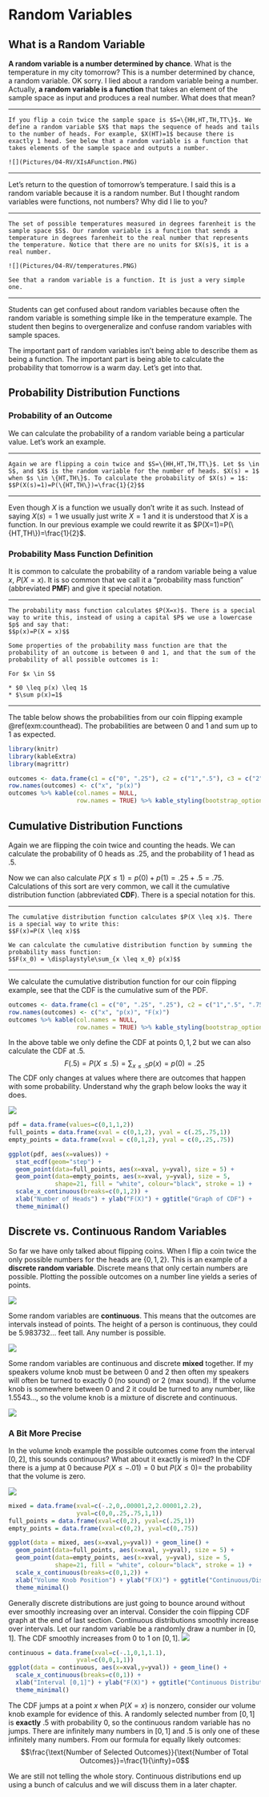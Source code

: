 # Random Variables {#random-variables}

## What is a Random Variable

**A random variable is a number determined by chance**. What is the temperature in my city tomorrow? This is a number determined by chance, a random variable. OK sorry. I lied about a random variable being a number. Actually, **a random variable is a function** that takes an element of the sample space as input and produces a real number. What does that mean?

***
```example
If you flip a coin twice the sample space is $S=\{HH,HT,TH,TT\}$. We define a random variable $X$ that maps the sequence of heads and tails to the number of heads. For example, $X(HT)=1$ because there is exactly 1 head. See below that a random variable is a function that takes elements of the sample space and outputs a number.
  
![](Pictures/04-RV/XIsAFunction.PNG)
```
***

Let's return to the question of tomorrow's temperature. I said this is a random variable because it is a random number. But I thought random variables were functions, not numbers? Why did I lie to you?

***
```example
The set of possible temperatures measured in degrees farenheit is the sample space $S$. Our random variable is a function that sends a temperature in degrees farenheit to the real number that represents the temperature. Notice that there are no units for $X(s)$, it is a real number.
  
![](Pictures/04-RV/temperatures.PNG)

See that a random variable is a function. It is just a very simple one.
```
***

Students can get confused about random variables because often the random variable is something simple like in the temperature example. The student then begins to overgeneralize and confuse random variables with sample spaces.

The important part of random variables isn't being able to describe them as being a function. The important part is being able to calculate the probability that tomorrow is a warm day. Let's get into that.

## Probability Distribution Functions

### Probability of an Outcome

We can calculate the probability of a random variable being a particular value. Let's work an example.

***
```example
Again we are flipping a coin twice and $S=\{HH,HT,TH,TT\}$. Let $s \in S$, and $X$ is the random variable for the number of heads. $X(s) = 1$ when $s \in \{HT,TH\}$. To calculate the probability of $X(s) = 1$:
$$P(X(s)=1)=P(\{HT,TH\})=\frac{1}{2}$$
```
***

Even though $X$ is a function we usually don't write it as such. Instead of saying $X(s)=1$ we usually just write $X=1$ and it is understood that $X$ is a function. In our previous example we could rewrite it as $P(X=1)=P(\{HT,TH\})=\frac{1}{2}$.

### Probability Mass Function Definition

It is common to calculate the probability of a random variable being a value $x$, $P(X=x)$. It is so common that we call it a "probability mass function" (abbreviated **PMF**) and give it special notation.

***
```definition
The probability mass function calculates $P(X=x)$. There is a special way to write this, instead of using a capital $P$ we use a lowercase $p$ and say that:
$$p(x)=P(X = x)$$
  
Some properties of the probability mass function are that the probability of an outcome is between 0 and 1, and that the sum of the probability of all possible outcomes is 1:

For $x \in S$
  
* $0 \leq p(x) \leq 1$
* $\sum p(x)=1$

```
***

The table below shows the probabilities from our coin flipping example \@ref(exm:counthead). The probabilities are between $0$ and $1$ and sum up to $1$ as expected.

```r
library(knitr)
library(kableExtra)
library(magrittr)

outcomes <- data.frame(c1 = c("0", ".25"), c2 = c("1",".5"), c3 = c("2", ".25"))
row.names(outcomes) <- c("x", "p(x)")
outcomes %>% kable(col.names = NULL,
                   row.names = TRUE) %>% kable_styling(bootstrap_options = "striped", full_width = FALSE) %>% column_spec(1, bold=TRUE, border_right=TRUE)
```

## Cumulative Distribution Functions ## {#cdf}

Again we are flipping the coin twice and counting the heads. We can calculate the probability of $0$ heads as $.25$, and the probability of $1$ head as $.5$.

Now we can also calculate $P(X \leq 1) = p(0)+p(1) = .25+.5=.75$. Calculations of this sort are very common, we call it the cumulative distribution function (abbreviated **CDF**). There is a special notation for this.

***
```definition
The cumulative distribution function calculates $P(X \leq x)$. There is a special way to write this:
$$F(x)=P(X \leq x)$$
  
We can calculate the cumulative distribution function by summing the probability mass function:
$$F(x_0) = \displaystyle\sum_{x \leq x_0} p(x)$$
```
***

We calculate the cumulative distribution function for our coin flipping example, see that the CDF is the cumulative sum of the PDF.

```r
outcomes <- data.frame(c1 = c("0", ".25", ".25"), c2 = c("1",".5", ".75"), c3 = c("2", ".25", "1.00"))
row.names(outcomes) <- c("x", "p(x)", "F(x)")
outcomes %>% kable(col.names = NULL,
                   row.names = TRUE) %>% kable_styling(bootstrap_options = "striped", full_width = FALSE) %>% column_spec(1, bold=TRUE, border_right=TRUE)  %>% row_spec(3, underline = TRUE)
```


In the above table we only define the CDF at points $0,1,2$ but we can also calculate the CDF at $.5$. $$F(.5)=P(X \leq .5) = \displaystyle\sum_{x \leq .5} p(x) = p(0) = .25$$
The CDF only changes at values where there are outcomes that happen with some probability. Understand why the graph below looks the way it does.

![](Pictures/04-RV/CDFPlot.PNG)
```r
pdf = data.frame(values=c(0,1,1,2))
full_points = data.frame(xval = c(0,1,2), yval = c(.25,.75,1))
empty_points = data.frame(xval = c(0,1,2), yval = c(0,.25,.75))

ggplot(pdf, aes(x=values)) + 
  stat_ecdf(geom="step") + 
  geom_point(data=full_points, aes(x=xval, y=yval), size = 5) +
  geom_point(data=empty_points, aes(x=xval, y=yval), size = 5, 
             shape=21, fill = "white", colour="black", stroke = 1) +
  scale_x_continuous(breaks=c(0,1,2)) + 
  xlab("Number of Heads") + ylab("F(X)") + ggtitle("Graph of CDF") +
  theme_minimal()
```

## Discrete vs. Continuous Random Variables

So far we have only talked about flipping coins. When I flip a coin twice the only possible numbers for the heads are $\{0,1,2\}$. This is an example of a **discrete random variable**. Discrete means that only certain numbers are possible. Plotting the possible outcomes on a number line yields a series of points. 

![](Pictures/04-RV/discrete.PNG)

Some random variables are **continuous**. This means that the outcomes are intervals instead of points. The height of a person is continuous, they could be 5.983732... feet tall. Any number is possible.

![](Pictures/04-RV/continuous.PNG)


Some random variables are continuous and discrete **mixed** together. If my speakers volume knob must be between $0$ and $2$ then often my speakers will often be turned to exactly $0$ (no sound) or $2$ (max sound). If the volume knob is somewhere between $0$ and $2$ it could be turned to any number, like 1.5543..., so the volume knob is a mixture of discrete and continuous.

![](Pictures/04-RV/mixed.PNG)

### A Bit More Precise
In the volume knob example the possible outcomes come from the interval $[0,2]$, this sounds continuous? What about it exactly is mixed? In the CDF there is a jump at $0$ because $P(X \leq -.01)=0$ but $P(X \leq 0) =$ the probability that the volume is zero.

![](Pictures/04-RV/mixedplot.PNG)
```r
mixed = data.frame(xval=c(-.2,0,.00001,2,2.00001,2.2),
                   yval=c(0,0,.25,.75,1,1))
full_points = data.frame(xval=c(0,2), yval=c(.25,1))
empty_points = data.frame(xval=c(0,2), yval=c(0,.75))

ggplot(data = mixed, aes(x=xval,y=yval)) + geom_line() +
  geom_point(data=full_points, aes(x=xval, y=yval), size = 5) +
  geom_point(data=empty_points, aes(x=xval, y=yval), size = 5, 
             shape=21, fill = "white", colour="black", stroke = 1) +
  scale_x_continuous(breaks=c(0,1,2)) + 
  xlab("Volume Knob Position") + ylab("F(X)") + ggtitle("Continuous/Discrete Mixed Distribution") +
  theme_minimal()
```

Generally discrete distributions are just going to bounce around without ever smoothly increasing over an interval. Consider the coin flipping CDF graph at the end of last section. Continuous distributions smoothly increase over intervals. Let our random variable be a randomly draw a number in $[0,1]$. The CDF smoothly increases from $0$ to $1$ on $[0,1]$.
![](Pictures/04-RV/continuousplot.PNG)
```r
continuous = data.frame(xval=c(-.1,0,1,1.1),
                   yval=c(0,0,1,1))
ggplot(data = continuous, aes(x=xval,y=yval)) + geom_line() +
  scale_x_continuous(breaks=c(0,1)) + 
  xlab("Interval [0,1]") + ylab("F(X)") + ggtitle("Continuous Distribution") +
  theme_minimal()
```
The CDF jumps at a point $x$ when $P(X=x)$ is nonzero, consider our volume knob example for evidence of this. A randomly selected number from $[0,1]$ is **exactly** $.5$ with probability $0$, so the continuous random variable has no jumps. There are infinitely many numbers in $[0,1]$ and $.5$ is only one of these infinitely many numbers. From our formula for equally likely outcomes:
$$\frac{\text{Number of Selected Outcomes}}{\text{Number of Total Outcomes}}=\frac{1}{\infty}=0$$

We are still not telling the whole story. Continuous distributions end up using a bunch of calculus and we will discuss them in a later chapter.
